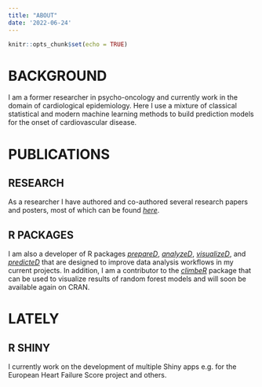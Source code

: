 ```yaml
---
title: "ABOUT"
date: '2022-06-24'
---
```


```r
knitr::opts_chunk$set(echo = TRUE)
```

# BACKGROUND
I am a former researcher in psycho-oncology and currently work in the domain of
cardiological epidemiology. Here I use a mixture of classical statistical
and modern machine learning methods to build prediction models for the onset of
cardiovascular disease.

# PUBLICATIONS
## RESEARCH
As a researcher I have authored and co-authored several research papers and
posters, most of which can be found
[*here*](https://scholar.google.com/citations?user=fzccSmMAAAAJ/).

## R PACKAGES
I am also a developer of R packages
[*prepareD*](https://github.com/janbrederecke/prepareD/),
[*analyzeD*](https://github.com/janbrederecke/analyzeD/),
[*visualizeD*](https://github.com/janbrederecke/visualizeD/),
and [*predicteD*](https://github.com/janbrederecke/predicteD/)
that are designed to improve data analysis workflows in my
current projects. In addition, I am a contributor to the [*climbeR*](https://github.com/johnkarlen/climbeR/) package
that can be used to visualize results of random forest models and will soon be
available again on CRAN.

# LATELY
## R SHINY
I currently work on the development of multiple Shiny apps e.g. for the
European Heart Failure Score project and others.